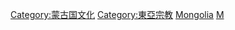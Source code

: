 [[Category:蒙古国文化|Category:蒙古国文化]]
[[Category:東亞宗教|Category:東亞宗教]]
[[Category:亚洲各国宗教|Mongolia]]
[[Category:各國宗教|M]]